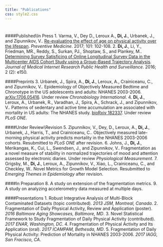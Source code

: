 ```yaml
---
title: "Publications"
css: style2.css
---
```

<script>
  (function(i,s,o,g,r,a,m){i['GoogleAnalyticsObject']=r;i[r]=i[r]||function(){
  (i[r].q=i[r].q||[]).push(arguments)},i[r].l=1*new Date();a=s.createElement(o),
  m=s.getElementsByTagName(o)[0];a.async=1;a.src=g;m.parentNode.insertBefore(a,m)
  })(window,document,'script','https://www.google-analytics.com/analytics.js','ga');

  ga('create', 'UA-99094202-1', 'auto');
  ga('send', 'pageview');

</script>

#

#

####Published\\In Press
1. Varma, V., Dey D., Leroux A., __Di, J.__, Urbanek, J., and Zipunnikov, V.. [Re-evaluating the effect of age on physical activity over the lifespan](http://www.sciencedirect.com/science/article/pii/S0091743517301949). _Preventive Medicine_. 2017; 101: 102-108.
2.  __Di, J.__, Li, Y., Friedman, MR., Reddy, S., Surkan, PJ., Shoptaw, S., and Plankey, M.. [Determining Survey Satisficing of Online Longitudinal Survey Data in the Multicenter AIDS Cohort Study using a Group-Based Trajectory Analysis](http://publichealth.jmir.org/2016/2/e150/). _Journal of Medical Internet Research Public Health and Surveillance_. 2016; 2 (2): e150.

####Preprints
3. Urbanek, J., Spira, A., __Di, J.__, Leroux, A., Crainiceanu, C., and Zipunnikov, V.. Epidemiology of Objectively Measured Bedtime and
Chronotype in the US adolescents and adults: NHANES 2003-2006. [arXiv:1706.05416](https://arxiv.org/abs/1706.05416). Under review _Chronobiology International_.
4. __Di, J.__, Leroux, A., Urbanek, R., Varadhan, J., Spira, A., Schrack, J., and Zipunnikov, V.. Patterns of sedentary and active time accumulation are associated with mortality in US adults: The NHANES study. [bioRxiv 182337](http://www.biorxiv.org/content/early/2017/08/31/182337). Under review _PLoS ONE_.

####Under Review\\Revision
5. Zipunnikov, V., Dey, D., Leroux, A., __Di, J.__, Urbanek, J., Harris, T., and Crainiceanu, C.. Objectively measured late-morning physical activity predicts mortality in the NHANES 2003-2006 cohorts. Resubmitted to _PLoS ONE_ after revision.
6. Johns, J., __Di, J.__, Merikangas, K., Cui, L.,  Swendsen, J., and Zipunnikov, V.. Fragmentation as a novel measure of stability in normalized trajectories of mood and attention assessed by electronic diaries. Under review _Physiological Measurement_.
7. Grigsby, M., __Di, J.__, Leroux, A., Zipunnikov, V., Xiao, L., Crainiceanu, C., and Checkley, W.. Novel Metrics for Growth Model Selection. Resubmitted to _Emerging Themes in Epidemiology_ after revision. 


####In Preparation
8. A study on extension of the fragmentation metrics.
9. A study on analyzing accelerometry data measured at multiple days.


####Presentations
1. Robust Integrative Analysis of Multi-Block Contaminated Datasets (topic contributed). _2013 JSM, Montreal, Canada_. 
2. Fragmentation of Daily Physical Activity, Review and Application (poster). _2016 Baltimore Aging Showcases, Baltimore, MD_.
3. Novel Statistical Framework to Study Fragmentation of Daily Physical Activity (contributed). _2017 ENAR, Washington, DC_.
4. Fragmentation of Physical Activity and Its Application (oral). _2017 ICAMPAM, Bethesda, MD_.
5. Fragmentation of Daily Physical Activity: Prediction of Mortality in NHANES 2003-2006. _2017 IAGG, San Fracisco, CA_.

